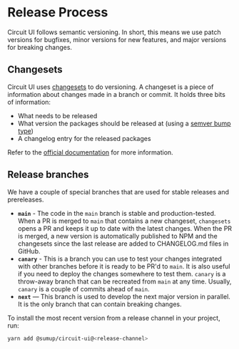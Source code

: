 
<Meta title="Introduction/Contributing/Release Process" />

# Release Process

Circuit UI follows semantic versioning. In short, this means we use patch versions for bugfixes, minor versions for new features, and major versions for breaking changes.

## Changesets

Circuit UI uses [changesets](https://github.com/atlassian/changesets) to do versioning. A changeset is a piece of information about changes made in a branch or commit. It holds three bits of information:

- What needs to be released
- What version the packages should be released at (using a [semver bump type](https://semver.org/))
- A changelog entry for the released packages

Refer to the [official documentation](https://github.com/atlassian/changesets/blob/main/docs/adding-a-changeset.md#i-am-in-a-multi-package-repository-a-mono-repo) for more information.

## Release branches

We have a couple of special branches that are used for stable releases and prereleases.

- **`main`** - The code in the `main` branch is stable and production-tested. When a PR is merged to `main` that contains a new changeset, `changesets` opens a PR and keeps it up to date with the latest changes. When the PR is merged, a new version is automatically published to NPM and the changesets since the last release are added to CHANGELOG.md files in GitHub.
- **`canary`** - This is a branch you can use to test your changes integrated with other branches before it is ready to be PR'd to `main`. It is also useful if you need to deploy the changes somewhere to test them. `canary` is a throw-away branch that can be recreated from `main` at any time. Usually, `canary` is a couple of commits ahead of `main`.
- **`next`** — This branch is used to develop the next major version in parallel. It is the only branch that can contain breaking changes.

To install the most recent version from a release channel in your project, run:

```sh
yarn add @sumup/circuit-ui@<release-channel>
```
